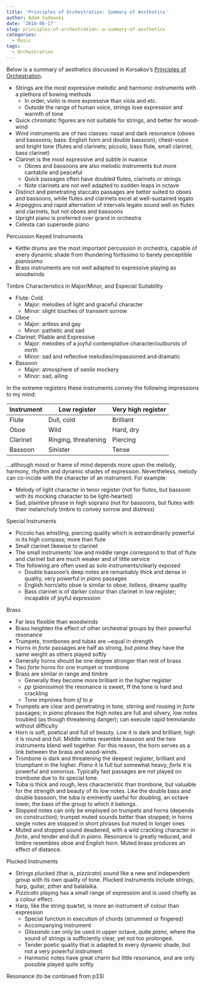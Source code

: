 ```yaml
---
title: 'Principles of Orchestration: Summary of Aesthetics'
author: Adam Sadowski
date: '2018-06-17'
slug: principles-of-orchestration:-a-summary-of-aesthetics
categories:
  - Music
tags:
  - Orchestration
---
```


Below is a summary of aesthetics discussed in Korsakov's [Principles of Orchestration](http://www.gutenberg.org/files/33900/33900-h/33900-h.htm).

-	Strings are the most expressive melodic and harmonic instruments with a plethora of bowing methods
    +	In order, violin is more expressive than viola and etc.
    + Outside the range of human voice, strings lose expression and warmth of tone
-	Quick chromatic figures are not suitable for strings, and better for wood-wind
-	Wind instruments are of two classes: nasal and dark resonance (oboes and bassoons; bass: English horn and double bassoon); chest-voice and bright tone (flutes and clarinets; piccolo, bass flute, small clarinet, bass clarinet) 
-	Clarinet is the most expressive and subtle in nuance
    + Oboes and bassoons are also melodic instruments but more cantabile and peaceful
    + Quick passages often have doubled flutes, clarinets or strings
    + Note clarinets are not well adapted to sudden leaps in octave
-	Distinct and penetrating staccato passages are better suited to oboes and bassoons, while flutes and clarinets excel at well-sustained legato
-	Arpeggios and rapid alternation of intervals legato sound well on flutes and clarinets, but not oboes and bassoons
-	Upright piano is preferred over grand in orchestra
-	Celesta can supersede piano

Percussion Keyed Instruments

-	Kettle drums are the most important percussion in orchestra, capable of every dynamic shade from thundering fortissimo to barely perceptible  _pianissimo_
-	Brass instruments are not well adapted to expressive playing as woodwinds

Timbre Characteristics in Major/Minor, and Especial Suitability
 

-	Flute: Cold
    + Major: melodies of light and graceful character
    + Minor: slight touches of transient sorrow
-	Oboe
    + Major: artless and gay
    + Minor: pathetic and sad
-	Clarinet: Pliable and Expressive
    + Major: melodies of a joyful contemplative character/outbursts of mirth
    + Minor: sad and reflective melodies/impassioned and dramatic
-	Bassoon
    + Major: atmosphere of senile mockery
    + Minor: sad, ailing


In the extreme registers these instruments convey the following impressions to my mind:

Instrument | Low register | Very high register
--- | ---- | ----
Flute | Dull, cold |	Brilliant
Oboe | Wild	| Hard, dry
Clarinet | Ringing, threatening | Piercing
Bassoon | Sinister |	Tense

…although mood or frame of mind depends more upon the melody, harmony, rhythm and dynamic shades of expression. Nevertheless, melody can co-incide with the character of an instrument. For example:

-	 Melody of light character in tenor register (not for flutes, but bassoon with its mocking character to be light-hearted)
-	Sad, plaintive phrase in high soprano (not for bassoons, but flutes with their melancholy timbre to convey sorrow and distress)

Special Instruments

-	Piccolo has whistling, piercing quality which is extraordinarily powerful in its high compass; more than flute
-	Small clarinet likewise to clarinet
-	The small instruments’ low and middle range correspond to that of flute and clarinet but are much weaker and of little service
-	The following are often used as solo instruments/clearly exposed
    + Double bassoon’s deep notes are remarkably thick and dense in quality, very powerful in _piano_ passages
    + English horn/alto oboe is similar to oboe; listless, dreamy quality
    + Bass clarinet is of darker colour than clarinet in low register; incapable of joyful expression


Brass

-	Far less flexible than woodwinds
-	Brass heighten the effect of other orchestral groups by their powerful resonance
-	Trumpets, trombones and tubas are ~equal in strength
-	Horns in _forte_ passages are half as strong, but _piano_ they have the same weight as others played softly
-	Generally horns should be one degree stronger than rest of brass
-	Two _forte_ horns for one trumpet or trombone
-	Brass are similar in range and timbre
    + Generally they become more brilliant in the higher register
    +  _pp_ (_pianissimo_) the resonance is sweet, ff the tone is hard and crackling
    + Tone improves from  _sf_ to _p_
-	Trumpets are clear and penetrating in tone, stirring and rousing in _forte_ passages; in _piano_ phrases the high notes are full and silvery, low notes troubled (as though threatening danger); can execute rapid tremolando without difficulty
-	Horn is soft, poetical and full of beauty. Low it is dark and brilliant; high it is round and full. Middle notes resemble bassoon and the two instruments blend well together. For this reason, the horn serves as a link between the brass and wood-winds. 
-	Trombone is dark and threatening the deepest register, brilliant and triumphant in the higher. _Piano_ it is full but somewhat heavy, _forte_ it is powerful and sonorous. Typically fast passages are not played on trombone due to its special tone.
-	Tuba is thick and rough, less characteristic than trombone, but valuable for the strength and beauty of its low notes. Like the double bass and double bassoon, the tuba is eminently useful for doubling, an octave lower, the bass of the group to which it belongs. 
-	Stopped notes can only be employed on trumpets and horns (depends on construction); trumpet muted sounds better than stopped; in horns single notes are stopped in short phrases but muted in longer ones
-	Muted and stopped sound deadened, with a wild crackling character in _forte_, and tender and dull in _piano._ Resonance is greatly reduced, and timbre resembles oboe and English horn. Muted brass produces an effect of distance.

Plucked Instruments

-	Strings plucked (that is, _pizzicato_) sound like a new and independent group with its own quality of tone. Plucked instruments include strings, harp, guitar, zither and balalaika.
-	_Pizzicato_ playing has a small range of expression and is used chiefly as a colour effect.
-	Harp, like the string quartet, is more an instrument of colour than expression
    + Special function in execution of chords (strummed or fingered)
    + Accompanying instrument
    + _Glissando_ can only be used in upper octave, quite _piano_, where the sound of strings is sufficiently clear, yet not too prolonged. 
    + Tender poetic quality that is adapted to every dynamic shade, but not a very powerful instrument
    + Harmonic notes have great charm but little resonance, and are only possible played quite softly


Resonance (to be continued from p33)
